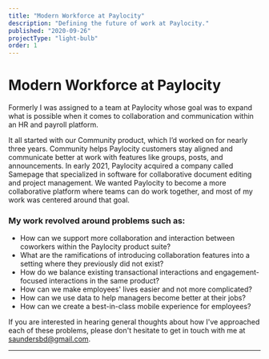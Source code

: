 ```yaml
---
title: "Modern Workforce at Paylocity"
description: "Defining the future of work at Paylocity."
published: "2020-09-26"
projectType: "light-bulb"
order: 1
---
```


# Modern Workforce at Paylocity

Formerly I was assigned to a team at Paylocity whose goal was to expand what is possible when it comes to collaboration and communication within an HR and payroll platform.

It all started with our Community product, which I’d worked on for nearly three years. Community helps Paylocity customers stay aligned and communicate better at work with features like groups, posts, and announcements. In early 2021, Paylocity acquired a company called Samepage that specialized in software for collaborative document editing and project management. We wanted Paylocity to become a more collaborative platform where teams can do work together, and most of my work was centered around that goal.

### My work revolved around problems such as:

- How can we support more collaboration and interaction between coworkers within the Paylocity product suite?
- What are the ramifications of introducing collaboration features into a setting where they previously did not exist?
- How do we balance existing transactional interactions and engagement-focused interactions in the same product?
- How can we make employees' lives easier and not more complicated?
- How can we use data to help managers become better at their jobs?
- How can we create a best-in-class mobile experience for employees?

If you are interested in hearing general thoughts about how I've approached each of these problems, please don't hesitate to get in touch with me at [saundersbd@gmail.com](mailto:saundersbd@gmail.com).

---
